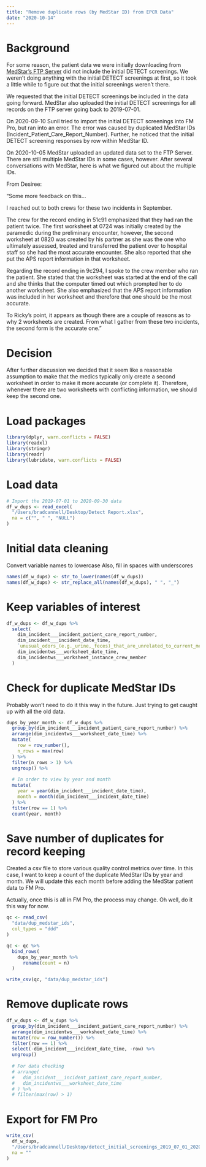 ```yaml
---
title: "Remove duplicate rows (by MedStar ID) from EPCR Data"
date: "2020-10-14"
---
```


# Background

For some reason, the patient data we were initially downloading from [MedStar's FTP Server](https://sftp.medstar911.org/login.html) did not include the initial DETECT screenings. We weren't doing anything with the initial DETECT screenings at first, so it took a little while to figure out that the initial screenings weren't there. 

We requested that the initial DETECT screenings be included in the data going forward. MedStar also uploaded the initial DETECT screenings for all records on the FTP server going back to 2019-07-01. 

On 2020-09-10 Sunil tried to import the initial DETECT screenings into FM Pro, but ran into an error. The error was caused by duplicated MedStar IDs (Incident_Patient_Care_Report_Number). Further, he noticed that the initial DETECT screening responses by row within MedStar ID.

On 2020-10-05 MedStar uploaded an updated data set to the FTP Server. There are still multiple MedStar IDs in some cases, however. After several conversations with MedStar, here is what we figured out about the multiple IDs.

From Desiree:

"Some more feedback on this…
 
I reached out to both crews for these two incidents in September.
 
The crew for the record ending in 51c91 emphasized that they had ran the patient twice. The first worksheet at 0724 was initially created by the paramedic during the preliminary encounter, however, the second worksheet at 0820 was created by his partner as she was the one who ultimately assessed, treated and transferred the patient over to hospital staff so she had the most accurate encounter. She also reported that she put the APS report information in that worksheet.
 
Regarding the record ending in 9c294, I spoke to the crew member who ran the patient. She stated that the worksheet was started at the end of the call and she thinks that the computer timed out which prompted her to do another worksheet. She also emphasized that the APS report information was included in her worksheet and therefore that one should be the most accurate.
 
To Ricky’s point, it appears as though there are a couple of reasons as to why 2 worksheets are created. From what I gather from these two incidents, the second form is the accurate one."

# Decision

After further discussion we decided that it seem like a reasonable assumption to make that the medics typically only create a second worksheet in order to make it more accurate (or complete it). Therefore, whenever there are two worksheets with conflicting information, we should keep the second one.

# Load packages

```r
library(dplyr, warn.conflicts = FALSE)
library(readxl)
library(stringr)
library(readr)
library(lubridate, warn.conflicts = FALSE)
```

# Load data

```r
# Import the 2019-07-01 to 2020-09-30 data
df_w_dups <- read_excel(
  "/Users/bradcannell/Desktop/Detect Report.xlsx",
  na = c("", " ", "NULL")
)
```

# Initial data cleaning

Convert variable names to lowercase
Also, fill in spaces with underscores

```r
names(df_w_dups) <- str_to_lower(names(df_w_dups))
names(df_w_dups) <- str_replace_all(names(df_w_dups), " ", "_")
```

# Keep variables of interest

```r
df_w_dups <- df_w_dups %>% 
  select(
    dim_incident___incident_patient_care_report_number,
    dim_incident___incident_date_time,
    `unusual_odors_(e.g._urine,_feces)_that_are_unrelated_to_current_medical_conditions`:`does_the_older_adult_appear_depressed,anxious_or_emotionally_distressed_for_reasons_other_than_their_immediate_medical_condition`, 
    dim_incidentws___worksheet_date_time, 
    dim_incidentws___worksheet_instance_crew_member
  )
```

# Check for duplicate MedStar IDs

Probably won't need to do it this way in the future. Just trying to get caught up with all the old data.

```r
dups_by_year_month <- df_w_dups %>% 
  group_by(dim_incident___incident_patient_care_report_number) %>% 
  arrange(dim_incidentws___worksheet_date_time) %>% 
  mutate(
    row = row_number(),
    n_rows = max(row)
  ) %>% 
  filter(n_rows > 1) %>% 
  ungroup() %>% 
  
  # In order to view by year and month
  mutate(
    year = year(dim_incident___incident_date_time),
    month = month(dim_incident___incident_date_time)
  ) %>% 
  filter(row == 1) %>% 
  count(year, month)
```

# Save number of duplicates for record keeping

Created a csv file to store various quality control metrics over time. In this case, I want to keep a count of the duplicate MedStar IDs by year and month. We will update this each month before adding the MedStar patient data to FM Pro.

Actually, once this is all in FM Pro, the process may change. Oh well, do it this way for now.

```r
qc <- read_csv(
  "data/dup_medstar_ids",
  col_types = "ddd"
)
```

```r
qc <- qc %>% 
  bind_rows(
    dups_by_year_month %>% 
      rename(count = n)
  )
```

```r
write_csv(qc, "data/dup_medstar_ids")
```

# Remove duplicate rows

```r
df_w_dups <- df_w_dups %>% 
  group_by(dim_incident___incident_patient_care_report_number) %>% 
  arrange(dim_incidentws___worksheet_date_time) %>% 
  mutate(row = row_number()) %>% 
  filter(row == 1) %>% 
  select(-dim_incident___incident_date_time, -row) %>% 
  ungroup()
  
  # For data checking
  # arrange(
  #   dim_incident___incident_patient_care_report_number,
  #   dim_incidentws___worksheet_date_time
  # ) %>% 
  # filter(max(row) > 1)
```


# Export for FM Pro

```r
write_csv(
  df_w_dups, 
  "/Users/bradcannell/Desktop/detect_initial_screenings_2019_07_01_2020_09_30.csv",
  na = ""
)
```





































